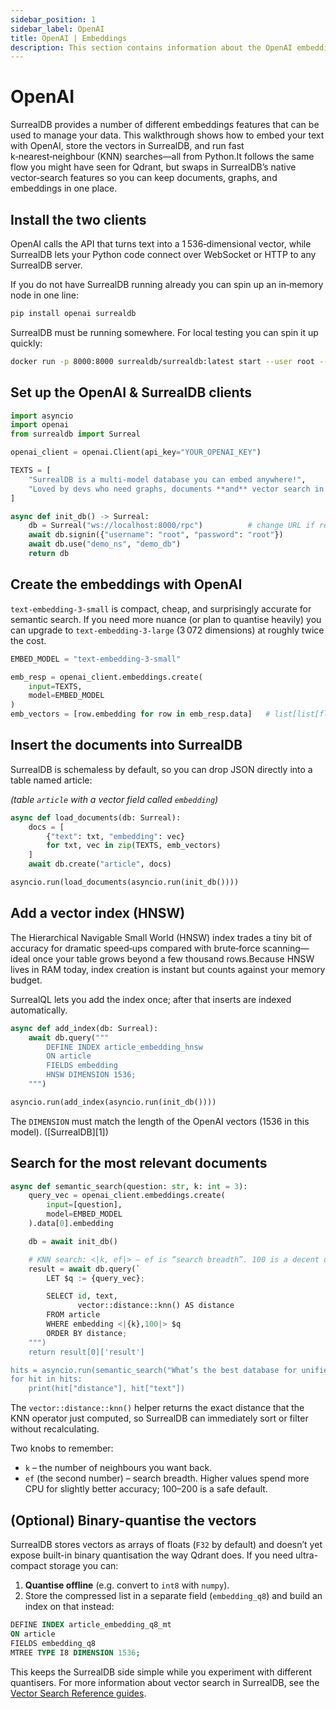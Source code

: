 ```yaml
---
sidebar_position: 1
sidebar_label: OpenAI
title: OpenAI | Embeddings
description: This section contains information about the OpenAI embeddings feature of SurrealDB.
---
```


# OpenAI

SurrealDB provides a number of different embeddings features that can be used to manage your data. This walkthrough shows how to embed your text with OpenAI, store the vectors in SurrealDB, and run fast k‑nearest‑neighbour (KNN) searches—all from Python.It follows the same flow you might have seen for Qdrant, but swaps in SurrealDB’s native vector‑search features so you can keep documents, graphs, and embeddings in one place.

## Install the two clients

OpenAI calls the API that turns text into a 1 536‑dimensional vector, while SurrealDB lets your Python code connect over WebSocket or HTTP to any SurrealDB server.

If you do not have SurrealDB running already you can spin up an in‑memory node in one line:

```bash
pip install openai surrealdb   
```

SurrealDB must be running somewhere.
For local testing you can spin it up quickly:

```bash
docker run -p 8000:8000 surrealdb/surrealdb:latest start --user root --pass root memory
```

## Set up the OpenAI & SurrealDB clients

```python
import asyncio
import openai
from surrealdb import Surreal

openai_client = openai.Client(api_key="YOUR_OPENAI_KEY")

TEXTS = [
    "SurrealDB is a multi-model database you can embed anywhere!",
    "Loved by devs who need graphs, documents **and** vector search in one box.",
]

async def init_db() -> Surreal:
    db = Surreal("ws://localhost:8000/rpc")          # change URL if remote
    await db.signin({"username": "root", "password": "root"})
    await db.use("demo_ns", "demo_db")
    return db
```

## Create the embeddings with OpenAI

`text‑embedding‑3‑small` is compact, cheap, and surprisingly accurate for semantic search. If you need more nuance (or plan to quantise heavily) you can upgrade to `text‑embedding‑3‑large` (3 072 dimensions) at roughly twice the cost.

```python
EMBED_MODEL = "text-embedding-3-small"

emb_resp = openai_client.embeddings.create(
    input=TEXTS,
    model=EMBED_MODEL
)
emb_vectors = [row.embedding for row in emb_resp.data]   # list[list[float]]
```

## Insert the documents into SurrealDB

SurrealDB is schemaless by default, so you can drop JSON directly into a table named article:

*(table `article` with a vector field called `embedding`)*

```python
async def load_documents(db: Surreal):
    docs = [
        {"text": txt, "embedding": vec}
        for txt, vec in zip(TEXTS, emb_vectors)
    ]
    await db.create("article", docs)

asyncio.run(load_documents(asyncio.run(init_db())))
```

## Add a vector index (HNSW)

The Hierarchical Navigable Small World (HNSW) index trades a tiny bit of accuracy for dramatic speed‑ups compared with brute‑force scanning—ideal once your table grows beyond a few thousand rows.Because HNSW lives in RAM today, index creation is instant but counts against your memory budget. 

SurrealQL lets you add the index once; after that inserts are indexed automatically.

```python
async def add_index(db: Surreal):
    await db.query("""
        DEFINE INDEX article_embedding_hnsw 
        ON article
        FIELDS embedding
        HNSW DIMENSION 1536;
    """)

asyncio.run(add_index(asyncio.run(init_db())))
```

The `DIMENSION` must match the length of the OpenAI vectors (1536 in this model). ([SurrealDB][1])


## Search for the most relevant documents

```python
async def semantic_search(question: str, k: int = 3):
    query_vec = openai_client.embeddings.create(
        input=[question],
        model=EMBED_MODEL
    ).data[0].embedding

    db = await init_db()

    # KNN search: <|k, ef|> – ef is “search breadth”. 100 is a decent default.
    result = await db.query(`
        LET $q := {query_vec};

        SELECT id, text,
               vector::distance::knn() AS distance
        FROM article
        WHERE embedding <|{k},100|> $q
        ORDER BY distance;
    """)
    return result[0]['result']

hits = asyncio.run(semantic_search("What’s the best database for unified search?"))
for hit in hits:
    print(hit["distance"], hit["text"])
```

The `vector::distance::knn()` helper returns the exact distance that the KNN operator just computed, so SurrealDB can immediately sort or filter without recalculating.

Two knobs to remember:

- `k` – the number of neighbours you want back.
- `ef` (the second number) – search breadth. Higher values spend more CPU for slightly better accuracy; 100–200 is a safe default.

## (Optional) Binary-quantise the vectors

SurrealDB stores vectors as arrays of floats (`F32` by default) and doesn’t yet expose built-in binary quantisation the way Qdrant does.
If you need ultra-compact storage you can:

1. **Quantise offline** (e.g. convert to `int8` with `numpy`).
2. Store the compressed list in a separate field (`embedding_q8`) and build an index on that instead:

```sql
DEFINE INDEX article_embedding_q8_mt
ON article
FIELDS embedding_q8
MTREE TYPE I8 DIMENSION 1536;
```

This keeps the SurrealDB side simple while you experiment with different quantisers. For more information about vector search in SurrealDB, see the [Vector Search Reference guides](/docs/surrealdb/reference-guide/vector-search).
